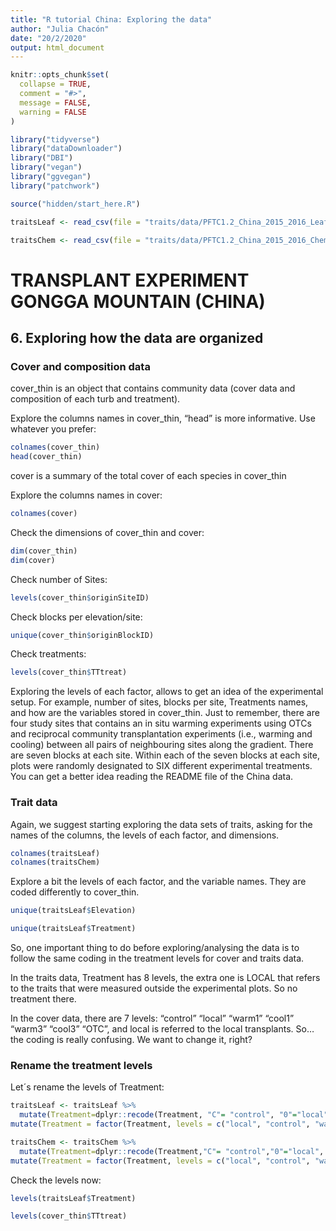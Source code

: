 ```yaml
---
title: "R tutorial China: Exploring the data"
author: "Julia Chacón"
date: "20/2/2020"
output: html_document
---
```

<style>
p.caption {
  font-size: 0.8em;
}
</style>

```r
knitr::opts_chunk$set(
  collapse = TRUE,
  comment = "#>",
  message = FALSE,
  warning = FALSE
)
```

```r
library("tidyverse")
library("dataDownloader")
library("DBI")
library("vegan")
library("ggvegan")
library("patchwork")
```

```r
source("hidden/start_here.R")
```

```r
traitsLeaf <- read_csv(file = "traits/data/PFTC1.2_China_2015_2016_LeafTraits.csv", col_names = TRUE)

traitsChem <- read_csv(file = "traits/data/PFTC1.2_China_2015_2016_ChemicalTraits.csv", col_names = TRUE)
```
                                                                          
# TRANSPLANT EXPERIMENT GONGGA MOUNTAIN (CHINA)

## 6. Exploring how the data are organized 

### Cover and composition data

cover_thin is an object that contains community data (cover data and composition of each turb and treatment). 

Explore the columns names in cover_thin, "head" is more informative. Use whatever you prefer:
```r
colnames(cover_thin)
head(cover_thin)
```

cover is a summary of the total cover of each species in cover_thin

Explore the columns names in cover:
```r
colnames(cover)
```

Check the dimensions of cover_thin and cover:
```r
dim(cover_thin)
dim(cover)
```

Check number of Sites:
```r
levels(cover_thin$originSiteID) 
```

Check blocks per elevation/site:
```r
unique(cover_thin$originBlockID)
```

Check treatments:
```r
levels(cover_thin$TTtreat) 
```

Exploring the levels of each factor, allows to get an idea of the experimental setup. For example, number of sites, blocks per site, Treatments names, and how are the variables stored in cover_thin. Just to remember, there are four study sites that contains an in situ warming experiments using OTCs and reciprocal community transplantation experiments (i.e., warming and cooling) between all pairs of neighbouring sites along the gradient. There are seven blocks at each site. Within each of the seven blocks at each site, plots were randomly designated to SIX different experimental treatments. You can get a better idea reading the README file of the China data.

### Trait data

Again, we suggest starting exploring the data sets of traits, asking for the names of the columns, the levels of each factor, and dimensions.

```r
colnames(traitsLeaf)
colnames(traitsChem)
```

Explore a bit the levels of each factor, and the variable names. They are coded differently to cover_thin.

```r
unique(traitsLeaf$Elevation)
```
```r
unique(traitsLeaf$Treatment)
```

So, one important thing to do before exploring/analysing the data is to follow the same coding in the treatment levels for cover and traits data.

In the traits data, Treatment has 8 levels, the extra one is LOCAL that refers to the traits that were measured outside the experimental plots. So no treatment there.

In the cover data, there are 7 levels: "control" "local"   "warm1"   "cool1"   "warm3"   "cool3"   "OTC", and local is referred to the local transplants. So...the coding is really confusing. We want to change it, right?

### Rename the treatment levels

Let´s rename the levels of Treatment:
```r
traitsLeaf <- traitsLeaf %>%
  mutate(Treatment=dplyr::recode(Treatment, "C"= "control", "0"="local", "1" ="warm1", "2"="cool1", "3"="warm3", "4"="cool3", "LOCAL"="outexp", "OTC"="OTC"))%>%
mutate(Treatment = factor(Treatment, levels = c("local", "control", "warm1", "cool1", "warm3", "cool3","OTC", "outexp")))

traitsChem <- traitsChem %>%
  mutate(Treatment=dplyr::recode(Treatment,"C"= "control","0"="local", "1" ="warm1", "2"="cool1", "3"="warm3", "4"="cool3", "LOCAL"="outexp", "OTC"="OTC")) %>%
mutate(Treatment = factor(Treatment, levels = c("local", "control", "warm1", "cool1", "warm3", "cool3", "OTC", "outexp")))
```

Check the levels now:
```r
levels(traitsLeaf$Treatment)
```

```r
levels(cover_thin$TTtreat)
```
